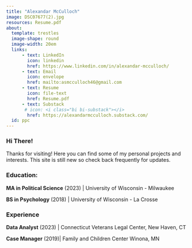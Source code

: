 ```yaml
---
title: "Alexandar McCulloch"
image: DSC07677(2).jpg
resources: Resume.pdf
about:
  template: trestles
  image-shape: round
  image-width: 20em
  links:
      - text: LinkedIn
        icon: linkedin
        href: https://www.linkedin.com/in/alexandar-mcculloch/
      - text: Email
        icon: envelope
        href: mailto:asmcculloch46@gmail.com
      - text: Resume
        icon: file-text
        href: Resume.pdf
      - text: Substack
       # icon: <i class="bi bi-substack"></i>
        href: https://alexandarmcculloch.substack.com/
  id: ppc
---
```


::: {#ppc}
### Hi There!

Thanks for visiting! Here you can find some of my personal projects and interests. This site is still new so check back frequently for updates.

### **Education**:

**MA in Political Science** (2023) \| University of Wisconsin - Milwaukee

**BS in Psychology** (2018) \| University of Wisconsin - La Crosse

### Experience

**Data Analyst** (2023) \| Connecticut Veterans Legal Center, New Haven, CT

**Case Manager** (2019)\| Family and Children Center Winona, MN
:::
